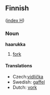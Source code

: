 ==Finnish==
([[Wiktionary:Finnish_index_h|index H]])

===Noun===
'''haarukka'''

# [[fork]]

====Translations====

*Czech:[[vidlička]]
*Swedish: [[gaffel]]
*Dutch: [[vork]]